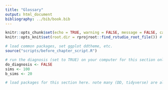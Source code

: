 ```yaml
---
title: "Glossary"
output: html_document
bibliography: ../bib/book.bib 
---
```


<!-- note do_bookdown is set in index.rmd, so we know if you're running just this .Rmd or compiling the book-->
```r
knitr::opts_chunk$set(echo = TRUE, warning = FALSE, message = FALSE, cache = FALSE)
knitr::opts_knit$set(root.dir = rprojroot::find_rstudio_root_file()) # files are all relative to RStudio project home
```

```r
# load common packages, set ggplot ddtheme, etc.
source("scripts/before_chapter_script.R")
```

<!-- start post here, do not edit above -->

<!-- # Glossary -->

<!-- make sure to rename the section title below -->

```r
# run the diagnosis (set to TRUE) on your computer for this section only before pushing to Github. no diagnosis will ever take place on github.
do_diagnosis <- FALSE
sims <- 100
b_sims <- 20
```

```r
# load packages for this section here. note many (DD, tidyverse) are already available, see scripts/package-list.R
```

<!-- ### Notation -->

<!-- - *M* -->
<!-- - *I* -->
<!-- - *D* -->
<!-- - *A* -->
<!-- - $m$ -->
<!-- - $a^M$ -->
<!-- - $d$ -->
<!-- - $a^D$ -->
<!-- - $w$ -->

<!-- ### Terms -->

<!-- - Model -->
<!-- - Inquiry -->
<!-- - Data Strategy -->
<!-- - Answer Strategy -->
<!-- - estimand -->
<!-- - estimator -->
<!-- - estimate -->
<!-- - DAG -->
<!-- - Diagnosis -->
<!-- - Redesign -->

